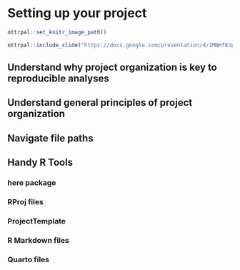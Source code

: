 
# Setting up your project

```r
ottrpal::set_knitr_image_path()
```

```r
ottrpal::include_slide("https://docs.google.com/presentation/d/1MNHf8JpolaEP_vQ_kB-1xRBF9wo3haCArRu117hBoHA/edit#slide=id.g21a84b32106_0_13")
```



## Understand why project organization is key to reproducible analyses

## Understand general principles of project organization

## Navigate file paths

## Handy R Tools

### here package

### RProj files

### ProjectTemplate

### R Markdown files

### Quarto files
